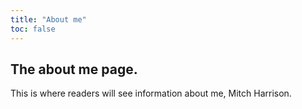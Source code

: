 ```yaml
---
title: "About me"
toc: false
---
```


## The about me page.
This is where readers will see information about me, Mitch Harrison.
